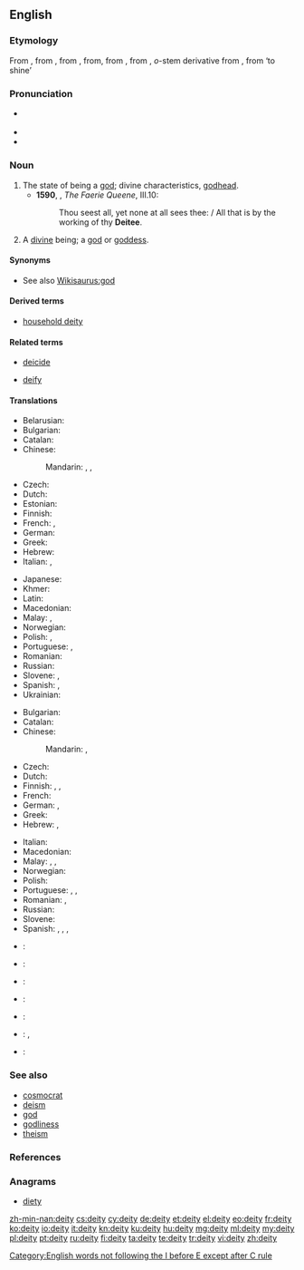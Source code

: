 ==English==
{{wikipedia}}

===Etymology===
From {{etyl|frm}} {{term|deité|lang=frm}}, from {{etyl|la}} {{term|deitas|deitās|lang=la}}, from {{term|deus||god|lang=la}}, from{{recons|dẹ̄os|lang=la}}, from {{etyl|OL.|la}} {{term|deiuos|lang=la}}, from {{etyl|ine-pro|la}} {{recons|deywós|lang=ine-pro}} , ''o''-stem derivative from {{recons|dyew-||sky, heaven|lang=ine-pro}}, from {{recons|dei-|lang=ine-pro}} ‘to shine’

===Pronunciation===
* {{a|UK}} {{IPA|/ˈdiːɪti/|/ˈdeɪɪti/}}
* {{audio|en-uk-deity1.ogg|More traditional pronunciation (UK)}}
* {{audio|en-uk-deity2.ogg|Alternative pronunciation<ref>The American Heritage Book of English Usage.
A Practical and Authoritative Guide to Contemporary English.  1996.</ref> (UK)}}

===Noun===
{{en-noun|deit|ies}}

# The state of being a [[god]]; divine characteristics, [[godhead]]. {{defdate|from 14th c.}}
#* '''1590''', {{w|Edmund Spenser}}, ''The Faerie Queene'', III.10:
#*: Thou seest all, yet none at all sees thee: / All that is by the working of thy '''Deitee'''.
# A [[divine]] being; a [[god]] or [[goddess]]. {{defdate|from 14th c.}}
{{rfex}}

====Synonyms====
* See also [[Wikisaurus:god]]

====Derived terms====
* [[household deity]]

====Related terms====
{{rel-top|Terms etymologically related to ''deity''}}
* [[deicide]]
{{rel-mid}}
* [[deify]]
{{rel-bottom}}

====Translations====
{{trans-top|essential nature of a god, divinity}}
* Belarusian: {{t|be|боскасць|f|tr=bóskascʹ|sc=Cyrl}}
* Bulgarian: {{t-|bg|божественост|f|tr=božéstvenost}}
* Catalan: {{t-|ca|deïtat|f}}
* Chinese:
*: Mandarin: {{t|cmn|神威|tr=shénwēi|sc=Hani}}, {{t|cmn|神力|tr=shénlì|sc=Hani}}, {{t|cmn|神性|tr=shénxìng|sc=Hani}}
* Czech: {{t-|cs|božství|n}}
* Dutch: {{t+|nl|godheid|f}}
* Estonian: {{t-|et|jumalus}}
* Finnish: {{t+|fi|jumaluus}}
* French: {{t|fr|déité|f}}, {{t|fr|divinité|f}}
* German: {{t+|de|Gottheit|f}}
* Greek: {{t+|el|θεότητα|f|tr=theótita}}
* Hebrew: {{t-|he|אלוהות|f|tr=elohút}}
* Italian: {{t+|it|divinità|f}}, {{t-|it|deità|f}}
{{trans-mid}}
* Japanese: {{t|ja|神性|tr=しんせい, shinsei|sc=Jpan}}
* Khmer: {{t+|km|ទេវ|tr=de va|sc=Khmr}}
* Latin: {{t-|la|deitas|f}}
* Macedonian: {{t-|mk|божественост|f|tr=bóžestvenost}}
* Malay: {{t-|ms|ketuhanan}}, {{t-|ms|kedewaan}}
* Norwegian: {{t-|no|guddom|m}}
* Polish: {{t+|pl|bóstwo|n}}, {{t|pl|boskość|f}}
* Portuguese: {{t+|pt|divindade|f}}, {{t+|pt|deidade}}
* Romanian: {{t-|ro|divinitate|f}}
* Russian: {{t+|ru|божественность|f|tr=božéstvennostʹ}}
* Slovene: {{t+|sl|božanstvo|n}}, {{t-|sl|božanskost|f}}
* Spanish: {{t+|es|deidad|f}}, {{t+|es|divinidad|f}}
* Ukrainian: {{t|uk|божественність|f|tr=božéstvennistʹ|sc=Cyrl}}
{{trans-bottom}}

{{trans-top|a powerful entity that possesses numerous miraculous powers}}
* Bulgarian: {{t+|bg|божество|n|tr=božestvo}}
* Catalan: {{t-|ca|deïtat|f}}
* Chinese:
*: Mandarin: {{t+|cmn|神|tr=shén|sc=Hani}}, {{t|cmn|神明|tr=shénmíng|sc=Hani}}
* Czech: {{t-|cs|božstvo|n}}
* Dutch: {{t+|nl|godheid|f}}
* Finnish: {{t+|fi|jumala}}, {{t+|fi|jumalatar}}, {{t-|fi|jumalolento}}
* French: {{t|fr|déité|f}}
* German: {{t+|de|Gott|m}}, {{t+|de|Gottheit|f}}
* Greek: {{t+|el|θεότητα|f|tr=theótita}}
* Hebrew: {{t+|he|אלוהים|tr=elohím}}, {{t+|he|אל|tr=él}} {{m-s}}
{{trans-mid}}
* Italian: {{t+|it|divinità|f}}
* Macedonian: {{t-|mk|божество|n|tr=bóžestvo}}
* Malay: {{t-|ms|tuhan}}, {{t-|ms|dewa|m}}, {{t-|ms|dewi|f}}
* Norwegian: {{t+|no|gud|m}}
* Polish: {{t+|pl|bóstwo|n}}
* Portuguese: {{t+|pt|deus|m}}, {{t+|pt|deusa|f}}, {{t+|pt|divindade|f}}
* Romanian: {{t+|ro|dumnezeu|f}}, {{t-|ro|divinitate|f}}
* Russian: {{t+|ru|божество|n|tr=božestvó}}
* Slovene: {{t+|sl|božanstvo|n}}
* Spanish: {{t+|es|dios|m}}, {{t-|es|diosa|f}}, {{t+|es|deidad|f}}, {{t+|es|divinidad|f}}
{{trans-bottom}}

{{checktrans-top}}
* {{ttbc|hu}}: {{t|hu|istenség}}
* {{ttbc|kn}}: {{t|kn|ದೇವ|tr=deeva|sc=Knda}}
* {{ttbc|ko}}: {{t|ko|신성|sc=Kore}}
{{trans-mid}}
* {{ttbc|fa}}: {{t|fa|ایزد|tr=izad|sc=Arab}}
* {{ttbc|ro}}: {{t|ro|zeitate|f}}
* {{ttbc|sk}}: {{qualifier|1, 2}} {{t|sk|božstvo|n}}, {{qualifier|2}} {{t|sk|bôžik|m}}
* {{ttbc|te}}: {{t|te|దైవం|tr=daivaM|sc=Telu}}
{{trans-bottom}}

===See also===
* [[cosmocrat]]
* [[deism]]
* [[god]]
* [[godliness]]
* [[theism]]

===References===
<references/>

===Anagrams===
* [[diety#English|diety]]

[[Category:English words not following the I before E except after C rule]]

[[zh-min-nan:deity]]
[[cs:deity]]
[[cy:deity]]
[[de:deity]]
[[et:deity]]
[[el:deity]]
[[eo:deity]]
[[fr:deity]]
[[ko:deity]]
[[io:deity]]
[[it:deity]]
[[kn:deity]]
[[ku:deity]]
[[hu:deity]]
[[mg:deity]]
[[ml:deity]]
[[my:deity]]
[[pl:deity]]
[[pt:deity]]
[[ru:deity]]
[[fi:deity]]
[[ta:deity]]
[[te:deity]]
[[tr:deity]]
[[vi:deity]]
[[zh:deity]]